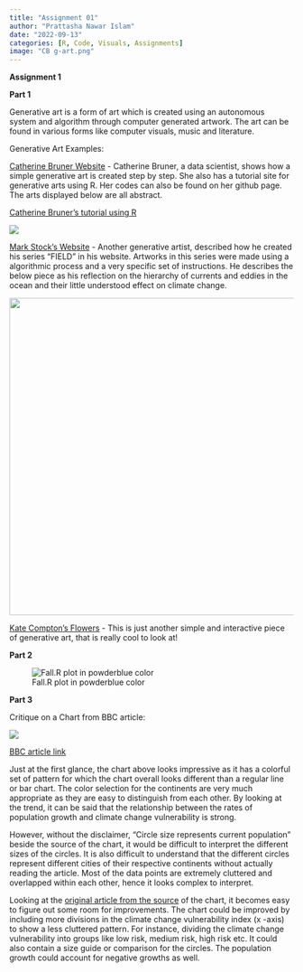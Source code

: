 ---
title: "Assignment 01"
author: "Prattasha Nawar Islam"
date: "2022-09-13"
categories: [R, Code, Visuals, Assignments]
image: "CB g-art.png"
---

**Assignment 1**

**Part 1**

Generative art is a form of art which is created using an autonomous system and algorithm through computer generated artwork. The art can be found in various forms like computer visuals, music and literature.

Generative Art Examples:\

[Catherine Bruner Website](https://katharinabrunner.de/generativeart/) - Catherine Bruner, a data scientist, shows how a simple generative art is created step by step. She also has a tutorial site for generative arts using R. Her codes can also be found on her github page. The arts displayed below are all abstract.

[Catherine Bruner's tutorial using R](https://katharinabrunner.de/2018/12/when-two-points-on-a-circle-form-a-line/)

![](/CB%20g-art.png)

[Mark Stock's Website](http://markjstock.com/) - Another generative artist, described how he created his series "FIELD" in his website. Artworks in this series were made using a algorithmic process and a very specific set of instructions. He describes the below piece as his reflection on the hierarchy of currents and eddies in the ocean and their little understood effect on climate change.

![](/MS%20g-art.jpg){width="562"}\

[Kate Compton's Flowers](http://www.galaxykate.com/apps/Prototypes/LTrees/) - This is just another simple and interactive piece of generative art, that is really cool to look at!

**Part 2**

![Fall.R plot in powderblue color](/Fall_powderblue.png)

**Part 3**

Critique on a Chart from BBC article:

![](/Chart%20Critique.webp)

[BBC article link](https://www.bbc.com/news/science-environment-46384067)

Just at the first glance, the chart above looks impressive as it has a colorful set of pattern for which the chart overall looks different than a regular line or bar chart. The color selection for the continents are very much appropriate as they are easy to distinguish from each other. By looking at the trend, it can be said that the relationship between the rates of population growth and climate change vulnerability is strong.

However, without the disclaimer, "Circle size represents current population" beside the source of the chart, it would be difficult to interpret the different sizes of the circles. It is also difficult to understand that the different circles represent different cities of their respective continents without actually reading the article. Most of the data points are extremely cluttered and overlapped within each other, hence it looks complex to interpret.

Looking at the [original article from the source](https://www.maplecroft.com/insights/analysis/84-of-worlds-fastest-growing-cities-face-extreme-climate-change-risks/) of the chart, it becomes easy to figure out some room for improvements. The chart could be improved by including more divisions in the climate change vulnerability index (x -axis) to show a less cluttered pattern. For instance, dividing the climate change vulnerability into groups like low risk, medium risk, high risk etc. It could also contain a size guide or comparison for the circles. The population growth could account for negative growths as well.
